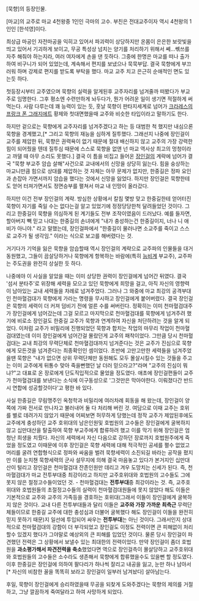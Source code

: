 [묵향]의 등장인물.

[마교]의 교주로 마교 4천왕중 1인인 극마의 고수. 부친은 전대교주이자 역시 4천왕의 1인인 [한석영]이다.

최상급 마공인 자전마공을 익히고 있어서 파괴력이 상당하지만 온몸이 은은한 보랏빛을 띄고 있어서 기괴하게 보이고, 무공 특성상 넘치는 양기를 처리하기 위해서 쎼…쎆쓰를 자주 해줘야 하는지라, 여러 여자에게 손을 댄 듯하다. 그중에 한명은 마교를 떠나 출가하여 비구니가 되어 있었는데, 계속해서 편지를 보냈으나 묵묵부답. 결국 묵향에게 부끄러워 하며 강제로 편지를 받도록 부탁을 했다. 마교 교주 치고 은근히 순애적인 면도 있는듯 하다.

첫등장시부터 교주였으며 묵향의 실력을 알게된후 교주자리를 넘겨줄까 떠봤다가 부교주로 임명한다. 그후 평소엔 수련만하게 놔두다가, 뭔가 어려운 일이 생기면 적절하게 써먹는다. 사람 다루는데 꽤 능력이 있는 듯, 훗날 묵향이 판타지세계로 넘어가 [[크라레스]]의 [[프랑크 폰 그래지에트]] 황제와 첫대면했을때 교주와 비슷한 타입이라고 말하기도 한다.

하지만 겉으로는 묵향에게 교주자리를 넘겨주겠다고 하는 등 대범한 척 했지만 내심으론 묵향을 경계했고,[* 그리고 묵향의 재능을 심하게 질투했다. 그래선지 나중에 장인걸이 교주를 제압한 뒤, 묵향은 권력욕이 없기 때문에 절대 배신하지 않고 교주의 가장 강력한 힘이 되어줬을 텐데 질투심 때문에 스스로 묵향을 없앤 넌 마교 역사상 최고의 멍청이라고 까댈 때 아무 소리도 못했다.] 결국 이 틈을 비집고 들어온 [[장인걸]]의 계략에 넘어가 결국 "묵향 부교주 암습 살해"사건으로 교내에서의 신망을 상당히 잃는다. 힘을 숭상하는 마교니만큼 힘으로 상대를 제압하는 것 자체는 아무 문제가 없지만, 한중길은 정파 요인과 손잡아 가면서까지 암습을 했다는 것에서 신망을 잃었다. 하지만 장인걸은 묵향한테도 얻어 터져가면서도 정면승부를 펼쳐서 마교 내 인망이 올라갔다.

하지만 이건 전부 장인걸의 계략. 방심한 상황에서 칼침 몇방 맞고 한중길한테 얻어터진 묵향이 자기를 죽일 수는 없다는걸 알고 있었기에 정정당당한척 달려들었던 것이다. 그리고 한중길이 묵향을 의심하게 된 계기들도 전부 조작이였음이 드러났다. 예를 들자면, 할아버지 빽 믿고 나대는 한중길의 손녀에게 "내가 충성하는건 한중길이지, 너나 니 애비가 아니야." 라고 말했는데, 장인걸파에서 "한중길이 물러나면 소교주를 죽이고 스스로 교주가 될 생각임." 이라는 식으로 보고를 해버렸다는 것.

거기다가 기억을 잃은 묵향을 암습할때 역시 장인걸의 계략으로 교주파의 인물들을 대거 동원했고, 그들이 끔살당하거나 묵향에게 항복하는 바람에(특히 [[능비계]] 부교주), 교주파는 주도권을 완전히 상실한 듯 하다.

나중에야 이 사실을 알았을 때는 이미 상당한 권력이 장인걸에게 넘어간 뒤였다. 결국 '섬서 분타주'로 위장해 세력을 모으고 있던 묵향에게 희망을 걸고, 아직 자신의 영향력이 남아있는 교내 세력들을 차례로 넘겨주었다. 그러나 그 와중에 마교 최강의 공격부대인 천마혈검대가 묵향에게 가라는 명령을 무시하고 장인걸에게 붙어버렸다. 결국 장인걸은 묵향의 세력이 더 커져 덤비기 전에 얼른 수를 써버린다. 정확히는 이미 천마혈검대주가 장인걸에게 넘어갔는데 그걸 모르고 마지막으로 천마혈검대를 묵향에게 넘겨주려 했기에 비로소 장인걸도 한중길 교주가 묵향과 연계하여 자신을 처단하려는 것을 알게 되었다. 이처럼 교주가 비밀리에 진행되었던 묵향과 합치는 작업의 마무리 작업이 천마혈검대였는데 이미 장인걸에게 넘어간걸 몰랐던게 교주의 패착이었다. 그만큼 당시 천마혈검대는 교내 최강의 무력단체로 천마혈검대까지 넘겨준다는 것은 교주가 진심으로 묵향에게 모든것을 넘겨준다는 최종확인인 셈이었다. 초반에 고만고만한 세력들을 넘겨주었을땐 묵향은 "내가 없으면 상위 무력단체만 동원해도 모두 몰살시킬수 있는 것들을 주고는 이미 교주에게 뒤통수 맞아 죽을뻔했던 날 더러 믿으라고?"라며 "교주의 진심이 뭐냐?"고 대표로 온 장로에게 단도직입적으로 물었을 정도였다. 애초에 장인걸편들이 교주가 천마혈검대를 보낸다는 소식에 이구동성으로 '그것만은 막아야한다. 이뤄졌다간 반드시 연합에 성공할것이다'고 평한 바 있다.

사실 한중길은 무림맹주인 옥청학과 비밀리에 여러차례 회동을 해 왔는데, 장인걸이 양쪽에 가짜 전서로 만나자고 불러내어 둘 다 처리해 버린 것. 여담으로 이때 교주는 호위를 별로 데려가지 않았기 때문에 어찌보면 허무하게 당했는데 정작 교주가 제압된후에도 교주에게 충성하던 교주 호위대의 남은인원및 호법원의 고수들은 장인걸에게 굴복하지 않고 십만대산을 탈출하여 묵향 부교주에게 합류하려 했고 이를 막기 위해 장인걸은 엄청난 희생을 치뤘다. 자신의 세력에서 자신 다음으로 강하던 장로까지 호법원주에게 죽었을 정도였고 이때문에 이후 장인걸은 묵향 세력에 대해 적극적인 공세를 펼수 없었고 머리를 굴려 연합형식으로 정파와 싸움을 벌려 묵향세력이 소진되길 바라는 공작을 폈지만 이를 눈치챈 묵향세력의 군사 설무지에 의해 결국 마음놓고 있다가 본거지인 십만대산이 털리고 장인걸은 천마혈검대 잔존인원만 데리고 겨우 도망치는 신세가 된다. 즉, 천마혈검대가 마교 전투부대중 최강이라고 하지만 교주호위대와 호법원의 고수들도 그에못지 않은 절정고수들이었던 것. - 천마혈검대는 '''전투부대'''중 최강이라는 것. 즉, 교주호위대와 호법원들의 초절정고수들의 실력이 천마혈검대원들에 못지 않았다 해도 이들은 기본적으로 교주와 교주의 가족등을 경호하는 호위대(그래서 이들이 장인걸에게 굴복하지 않은 것이다. 교내 다른 전투부대들과 달리 이들은 '''교주와 가장 가까운 최측근''' 무력단체들이므로 한중길 교주에 대한 충성심과 더불어 굴복했다 해도 장인걸이 이들을 완전히 믿지 못하기 때문)지 일선에 투입되어 싸우는 '''전투부대'''는 아닌 것이다. 그래서인지 상대적으로 천마혈검대의 강함이 더 부각되었고 장인걸도 이정도 전력이면 큰 피해없이 처리할수 있겠지 했다가 그야말로 예상외의 큰 피해를 입었던 것이다. 물론 당시 장인걸이 파견했던 전력은 그 상황에서 보낼수 있는 최대한의 전력이었다. 만약 장인걸이 좀더 호법원을 '''과소평가해서 파견전력을 축소'''했었다면 역으로 장인걸측이 몰살당하고 교주호위대와 호법원들의 고수들은 소수라도 생존해서 묵향에게 합류했을수도 있을뻔 할 정도였다. 이후 한중길은 장인걸에 의하여 팔다리가 하나씩 잘리고 내공을 잃고, 눈만 하나 남아서[* 자신의 비참한 꼴을 똑똑히 보라고 장인걸이 일부러 남겨놨다] 살아남는다.

후일, 묵향이 장인걸에게 승리하였을때 무공을 되찾게 도와주겠다는 묵향의 제의를 거절하고, 그냥 깔끔하게 죽여달라고 하여 사망하게 되었다.

